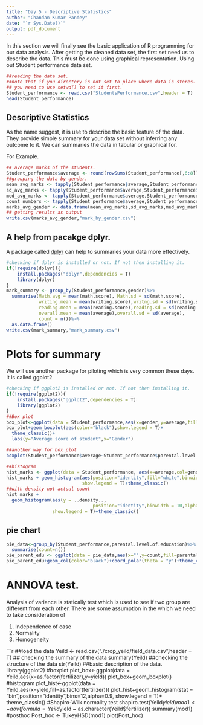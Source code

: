 ```yaml
---
title: "Day 5 - Descriptive Statistics"
author: "Chandan Kumar Pandey"
date: "`r Sys.Date()`"
output: pdf_document
---
```


In this section we will finally see the basic application of R programming for our data analysis. After getting the cleaned data set, the first set need us to describe the data. This must be done using graphical representation. Using out Student performance data set. 

```r
##reading the data set. 
##note that if you directory is not set to place where data is stores. 
## you need to use setwd() to set it first. 
Student_performance <- read.csv("StudentsPerformance.csv",header = T)
head(Student_performance)
```

## Descriptive Statistics

As the name suggest, it is use to describe the basic feature of the data. They provide simple summary for your data set without inferring any outcome to it. We can summaries the data in tabular or graphical for. 

For Example. 

```r
## average marks of the students. 
Student_performance$average <- round(rowSums(Student_performance[,6:8])/3,2)
##grouping the data by gender. 
mean_avg_marks <- tapply(Student_performance$average,Student_performance$gender,FUN = mean)
sd_avg_marks <- tapply(Student_performance$average,Student_performance$gender,FUN = sd)
med_avg_marks <- tapply(Student_performance$average,Student_performance$gender,FUN = median)
count_numbers <- tapply(Student_performance$average,Student_performance$gender,FUN = length)
marks_avg_gender <- data.frame(mean_avg_marks,sd_avg_marks,med_avg_marks,count_numbers)
## getting results as output
write.csv(marks_avg_gender,"mark_by_gender.csv")
```

## A help from pacakge dplyr.

A package called [dplyr](https://cran.r-project.org/web/packages/dplyr/vignettes/dplyr.html) can help to summaries your data more effectively. 

```r
#checking if dplyr is installed or not. If not then installing it. 
if(!require(dplyr)){
    install.packages("dplyr",dependencies = T)
    library(dplyr)
}
mark_summary <- group_by(Student_performance,gender)%>%
  summarise(Math.avg = mean(math.score), Math.sd = sd(math.score),
            writing.mean = mean(writing.score),writng.sd = sd(writing.score),
            reading.mean = mean(reading.score),reading.sd = sd(reading.score),
            overall.mean = mean(average),overall.sd = sd(average),
            count = n())%>%
  as.data.frame()
write.csv(mark_summary,"mark_summary.csv")
```

# Plots for summary 

We will use another package for piloting which is very common these days. It is called ggplot2

```r
#checking if ggplot2 is installed or not. If not then installing it. 
if(!require(ggplot2)){
    install.packages("ggplot2",dependencies = T)
    library(ggplot2)
}
##Box plot 
box_plot<-ggplot(data = Student_performance,aes(x=gender,y=average,fill=lunch))
box_plot+geom_boxplot(aes(color="black"),show.legend = T)+ 
  theme_classic()+
  labs(y="Average score of student",x="Gender")

##another way for box plot
boxplot(Student_performance$average~Student_performance$parental.level.of.education)

##histogram
hist_marks <- ggplot(data = Student_performance, aes(x=average,col=gender))
hist_marks + geom_histogram(aes(position="identity",fill="white",binwidth = 10,alpha=0.5),
                            show.legend = T)+theme_classic()
##with density not actual count
hist_marks + 
  geom_histogram(aes(y = ..density..,
                                position="identity",binwidth = 10,alpha=0.9),
                 show.legend = T)+theme_classic()

```


## pie chart

```r
pie_data<-group_by(Student_performance,parental.level.of.education)%>%
  summarise(count=n())
pie_parent_edu <- ggplot(data = pie_data,aes(x="",y=count,fill=parental.level.of.education))
pie_parent_edu+geom_col(color="black")+coord_polar(theta = "y")+theme_classic()
```

# ANNOVA test. 

Analysis of variance is statically test which is used to see if two group are different from each other. There are some assumption in the which we need to take consideration of 

1. Independence of case
2. Normality
3. Homogeneity



```r
##load the data 
Yeild <- read.csv("./crop_yeild/field_data.csv",header = T)
## checking the summary of the data
summary(Yeild)
##checking the structure of the data
str(Yeild)
##basic description of the data. 
library(ggplot2)
#boxplot
plot_box<-ggplot(data = Yeild,aes(x=as.factor(fertilizer),y=yield))
plot_box+geom_boxplot()
#histogram
plot_hist<-ggplot(data = Yeild,aes(x=yield,fill=as.factor(fertilizer)))
plot_hist+geom_histogram(stat = "bin",position="identity",bins=12,alpha=0.9,
                         show.legend = T)+
  theme_classic()
#Shapiro-Wilk normality test
shapiro.test(Yeild$yield)
mod1<-aov(formula = Yeild$yield ~ as.character(Yeild$fertilizer))
summary(mod1)
#posthoc
Post_hoc <- TukeyHSD(mod1)
plot(Post_hoc)
